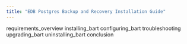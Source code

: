 ```yaml
---
title: "EDB Postgres Backup and Recovery Installation Guide"
---
```




<div class="toctree" data-maxdepth="5">

requirements_overview installing_bart configuring_bart troubleshooting upgrading_bart uninstalling_bart conclusion

</div>
